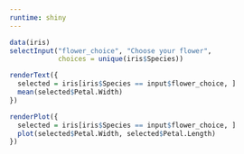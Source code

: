 ```yaml
---
runtime: shiny
---
```


```r
data(iris)
selectInput("flower_choice", "Choose your flower",
            choices = unique(iris$Species))
```

```r
renderText({
  selected = iris[iris$Species == input$flower_choice, ]
  mean(selected$Petal.Width)
})
```

```r
renderPlot({
  selected = iris[iris$Species == input$flower_choice, ]
  plot(selected$Petal.Width, selected$Petal.Length)
})
```
